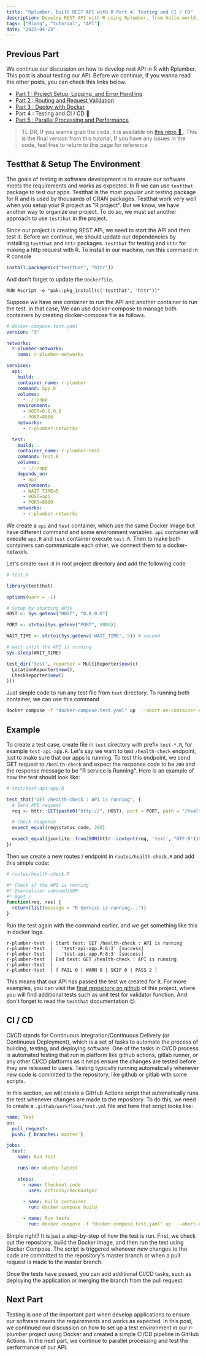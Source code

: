 ```yaml
---
title: "Rplumber, Built REST API with R Part 4: Testing and CI / CD"
description: Develop REST API with R using Rplumber, from hello world, logging, error handler, request validation, to deploy with docker
tags: ["Rlang", "tutorial", "API"]
date: "2023-04-23"
---
```


## Previous Part

We continue our discussion on how to develop rest API in R with Rplumber. This post is about testing our API. Before we continue, if you wanna read the other posts, you can check this links below.

- [Part 1 : Project Setup, Logging, and Error Handling](/blog/rest-api-with-r-part-1)
- [Part 2 : Routing and Request Validation](/blog/rest-api-with-r-part-2)
- [Part 3 : Deploy with Docker](/blog/rest-api-with-r-part-3)
- Part 4 : Testing and CI / CD 🚀
- [Part 5 : Parallel Processing and Performance](/blog/rest-api-with-r-part-5)

> TL:DR, If you wanna grab the code, it is available on [this repo 🚀 ](https://github.com/JfrAziz/r-plumber). This is the final version from this tutorial, If you have any issues in the code, feel free to return to this page for reference

## Testthat & Setup The Environment

The goals of testing in software development is to ensure our software meets the requirements and works as expected. In R we can use `testthat` package to test our apps. Testthat is the most popular unit testing package for R and is used by thousands of CRAN packages. Testthat work very well when you setup your R project as "R project". But we know, we have another way to organize our project. To do so, we must set another approach to use `testthat` in the project.

Since our project is creating REST API, we need to start the API and then test it. Before we continue, we should update our dependencies by installing `testthat` and `httr` packages. `testthat` for testing and `httr` for making a http request with R. To install in our machine, run this command in R console

```r
install.packages(c("testthat", "httr"))
```

And don't forget to update the `Dockerfile`.

```docker
RUN Rscript -e "pak::pkg_install(c('testthat', 'httr'))"
```

Suppose we have one container to run the API and another container to run the test. In that case, We can use docker-compose to manage both containers by creating docker-compose file as follows.

```yaml
# docker-compose.test.yaml
version: "3"

networks:
  r-plumber-networks:
    name: r-plumber-networks

services:
  api:
    build: .
    container_name: r-plumber
    command: app.R
    volumes:
      - ./:/app
    environment:
      - HOST=0.0.0.0
      - PORT=8000
    networks:
      - r-plumber-networks

  test:
    build: .
    container_name: r-plumber-test
    command: test.R
    volumes:
      - ./:/app
    depends_on:
      - api
    environment:
      - WAIT_TIME=5
      - HOST=api
      - PORT=8000
    networks:
      - r-plumber-networks
```

We create a `api` and `test` container, which use the same Docker image but have different command and some environment variables. `api` container will execute `app.R` and `test` container execute `test.R`. Then to make both containers can communicate each other, we connect them to a docker-network.

Let's create `test.R` in root project directory and add the following code

```r
# test.R

library(testthat)

options(warn = -1)

# Setup by starting APIs
HOST <- Sys.getenv("HOST", "0.0.0.0")

PORT <- strtoi(Sys.getenv("PORT", 8000))

WAIT_TIME <- strtoi(Sys.getenv('WAIT_TIME', 5)) # second

# wait until the API is running
Sys.sleep(WAIT_TIME)

test_dir('test', reporter = MultiReporter$new(c(
  LocationReporter$new(),
  CheckReporter$new()
)))
```

Just simple code to run any test file from `test` directory. To running both container, we can use this command

```bash
docker compose -f "docker-compose.test.yaml" up  --abort-on-container-exit --exit-code-from test --attach test
```

## Example

To create a test case, create file in `test` directory with prefix `test-*.R`, for example `test-api-app.R`. Let's say we want to test `/health-check` endpoint, just to make sure that our apps is running. To test this endpoint, we send GET request to `/health-check` and expect the response code to be `200` and the response message to be "R service is Running". Here is an example of how the test should look like:

```r
# test/test-api-app.R

test_that("GET /health-check : API is running", {
  # Send API request
  req <- httr::GET(paste0("http://", HOST), port = PORT, path = "/health-check")

  # Check response
  expect_equal(req$status_code, 200)

  expect_equal(jsonlite::fromJSON(httr::content(req, 'text', "UTF-8"))$message, "R Service is running...")
})
```

Then we create a new routes / endpoint in `routes/health-check.R` and add this simple code:

```r
# routes/health-check.R

#* Check if the API is running
#* @serializer unboxedJSON
#* @get /
function(req, res) {
  return(list(message = "R Service is running..."))
}
```

Run the test again with the command earlier, and we get something like this in docker logs.

```
r-plumber-test  | Start test: GET /health-check : API is running
r-plumber-test  |   'test-api-app.R:6:3' [success]
r-plumber-test  |   'test-api-app.R:8:3' [success]
r-plumber-test  | End test: GET /health-check : API is running
r-plumber-test  |
r-plumber-test  | [ FAIL 0 | WARN 0 | SKIP 0 | PASS 2 ]
```

This means that our API has passed the test we created for it. For more examples, you can visit the [final repository on github](https://github.com/JfrAziz/r-plumber) of this project, where you will find additional tests such as unit test for validator function. And don't forget to read the `testthat` documentation 😉.

## CI / CD

CI/CD stands for Continuous Integration/Continuous Delivery (or Continuous Deployment), which is a set of tasks to automate the process of building, testing, and deploying software. One of the tasks in CI/CD process is automated testing that run in platform like github actions, gitlab runner, or any other CI/CD platforms as it helps ensure the changes are tested before they are released to users. Testing typically running automatically whenever new code is committed to the repository, like github or gitlab with some scripts.

In this section, we will create a GitHub Actions script that automatically runs the test whenever changes are made to the repository. To do this, we need to create a `.github/workflows/test.yml` file and here that script looks like:

```yaml
name: Test
on:
  pull_request:
  push: { branches: master }

jobs:
  test:
    name: Run Test

    runs-on: ubuntu-latest

    steps:
      - name: Checkout code
        uses: actions/checkout@v2

      - name: Build container
        run: docker compose build

      - name: Run tests
        run: docker compose -f "docker-compose.test.yaml" up  --abort-on-container-exit --exit-code-from test --attach test
```

Simple right? It is just a step-by-step of how the test is run. First, we check out the repository, build the Docker image, and then run the test using Docker Compose. The script is triggered whenever new changes to the code are committed to the repository's master branch or when a pull request is made to the master branch.

Once the tests have passed, you can add additional CI/CD tasks, such as deploying the application or merging the branch from the pull request.

## Next Part

Testing is one of the important part when develop applications to ensure our software meets the requirements and works as expected. In this post, we continued our discussion on how to set up a test environment in our r-plumber project using Docker and created a simple CI/CD pipeline in GitHub Actions. In the next part, we continue to parallel processing and test the performance of our API.

